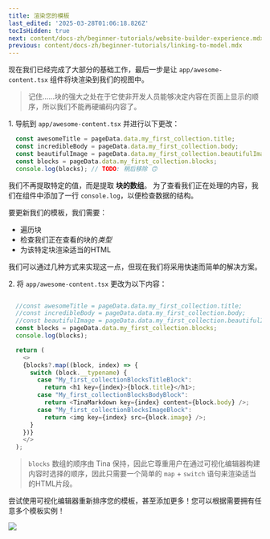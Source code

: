 ```yaml
---
title: 渲染您的模板
last_edited: '2025-03-28T01:06:18.826Z'
tocIsHidden: true
next: content/docs-zh/beginner-tutorials/website-builder-experience.mdx
previous: content/docs-zh/beginner-tutorials/linking-to-model.mdx
---
```


现在我们已经完成了大部分的基础工作，最后一步是让 `app/awesome-content.tsx` 组件将块渲染到我们的视图中。

> 记住……块的强大之处在于它使非开发人员能够决定内容在页面上显示的顺序，所以我们不能再硬编码内容了。

1\. 导航到 `app/awesome-content.tsx` 并进行以下更改：

```typescript
  const awesomeTitle = pageData.data.my_first_collection.title;
  const incredibleBody = pageData.data.my_first_collection.body;
  const beautifulImage = pageData.data.my_first_collection.beautifulImage;
  const blocks = pageData.data.my_first_collection.blocks;
  console.log(blocks); // TODO: 稍后移除 🙃
```

我们不再提取特定的值，而是提取 **块的数组**。
为了查看我们正在处理的内容，我们在组件中添加了一行 `console.log`，以便检查数据的结构。

要更新我们的模板，我们需要：

* 遍历块
* 检查我们正在查看的块的*类型*
* 为该特定块渲染适当的HTML

我们可以通过几种方式来实现这一点，但现在我们将采用快速而简单的解决方案。

2\. 将 `app/awesome-content.tsx` 更改为以下内容：

```typescript

  //const awesomeTitle = pageData.data.my_first_collection.title;
  //const incredibleBody = pageData.data.my_first_collection.body;
  //const beautifulImage = pageData.data.my_first_collection.beautifulImage;
  const blocks = pageData.data.my_first_collection.blocks;
  console.log(blocks);

  return (
    <>
    {blocks?.map((block, index) => {
      switch (block.__typename) {
        case "My_first_collectionBlocksTitleBlock":
          return <h1 key={index}>{block.title}</h1>;
        case "My_first_collectionBlocksBodyBlock":
          return <TinaMarkdown key={index} content={block.body} />;
        case "My_first_collectionBlocksImageBlock":
          return <img key={index} src={block.image} />;
      }
    })}
    </>
  );
```

> `blocks` 数组的顺序由 Tina 保持，因此它尊重用户在通过可视化编辑器构建内容时选择的顺序，因此只需要一个简单的 `map` + `switch` 语句来渲染适当的HTML片段。

尝试使用可视化编辑器重新排序您的模板，甚至添加更多！您可以根据需要拥有任意多个模板实例！

![](</gif/Screen Recording 2025-03-19 at 11.35.03 am.gif>)